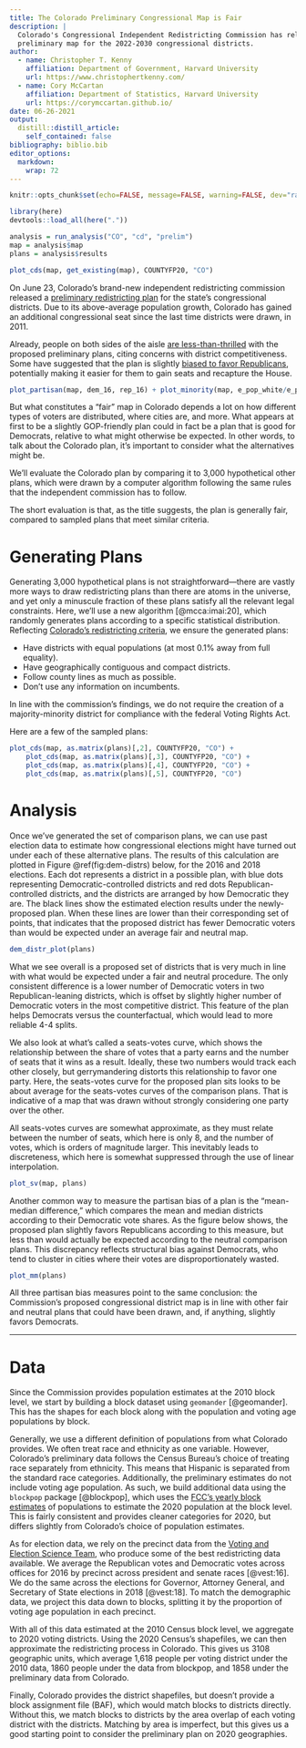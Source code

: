 ```yaml
---
title: The Colorado Preliminary Congressional Map is Fair
description: |
  Colorado's Congressional Independent Redistricting Commission has released a 
  preliminary map for the 2022-2030 congressional districts.
author:
  - name: Christopher T. Kenny
    affiliation: Department of Government, Harvard University
    url: https://www.christophertkenny.com/
  - name: Cory McCartan
    affiliation: Department of Statistics, Harvard University
    url: https://corymccartan.github.io/
date: 06-26-2021
output:
  distill::distill_article:
    self_contained: false
bibliography: biblio.bib
editor_options: 
  markdown: 
    wrap: 72
---
```


```r
knitr::opts_chunk$set(echo=FALSE, message=FALSE, warning=FALSE, dev="ragg_png")

library(here)
devtools::load_all(here("."))

analysis = run_analysis("CO", "cd", "prelim")
map = analysis$map
plans = analysis$results
```

```r
plot_cds(map, get_existing(map), COUNTYFP20, "CO")
```

On June 23, Colorado's brand-new independent redistricting commission
released a [preliminary redistricting
plan](https://redistricting.colorado.gov/content/prelim-congressional-maps)
for the state's congressional districts. Due to its above-average
population growth, Colorado has gained an additional congressional seat
since the last time districts were drawn, in 2011.

Already, people on both sides of the aisle [are
less-than-thrilled](https://www.cpr.org/2021/06/23/a-congressional-district-for-the-north-denver-metro-thats-where-the-first-map-has-it/)
with the proposed preliminary plans, citing concerns with district
competitiveness. Some have suggested that the plan is slightly [biased
to favor
Republicans](https://www.politico.com/news/2021/06/23/redistricting-colorado-map-perlmutter-495830),
potentially making it easier for them to gain seats and recapture the
House.

```r
plot_partisan(map, dem_16, rep_16) + plot_minority(map, e_pop_white/e_pop)
```

But what constitutes a "fair" map in Colorado depends a lot on how
different types of voters are distributed, where cities are, and more.
What appears at first to be a slightly GOP-friendly plan could in fact
be a plan that is good for Democrats, relative to what might otherwise
be expected. In other words, to talk about the Colorado plan, it's
important to consider what the alternatives might be.

We'll evaluate the Colorado plan by comparing it to 3,000 hypothetical
other plans, which were drawn by a computer algorithm following the same
rules that the independent commission has to follow.

The short evaluation is that, as the title suggests, the plan is
generally fair, compared to sampled plans that meet similar criteria.

# Generating Plans

Generating 3,000 hypothetical plans is not straightforward---there are
vastly more ways to draw redistricting plans than there are atoms in the
universe, and yet only a minuscule fraction of these plans satisfy all
the relevant legal constraints. Here, we'll use a new algorithm
[@mcca:imai:20], which randomly generates plans according to a specific
statistical distribution. Reflecting [Colorado's redistricting
criteria](https://redistricting.colorado.gov/content/congressional-redistricting),
we ensure the generated plans:

-   Have districts with equal populations (at most 0.1% away from full
    equality).
-   Have geographically contiguous and compact districts.
-   Follow county lines as much as possible.
-   Don't use any information on incumbents.

<aside>

In line with the commission's findings, we do not require the creation
of a majority-minority district for compliance with the federal Voting
Rights Act.

</aside>

Here are a few of the sampled plans:

```r
plot_cds(map, as.matrix(plans)[,2], COUNTYFP20, "CO") +
    plot_cds(map, as.matrix(plans)[,3], COUNTYFP20, "CO") +
    plot_cds(map, as.matrix(plans)[,4], COUNTYFP20, "CO") +
    plot_cds(map, as.matrix(plans)[,5], COUNTYFP20, "CO") 
```

# Analysis

Once we've generated the set of comparison plans, we can use past
election data to estimate how congressional elections might have turned
out under each of these alternative plans. The results of this
calculation are plotted in Figure \@ref(fig:dem-distrs) below, for the
2016 and 2018 elections. Each dot represents a district in a possible
plan, with blue dots representing Democratic-controlled districts and
red dots Republican-controlled districts, and the districts are arranged
by how Democratic they are. The black lines show the estimated election
results under the newly-proposed plan. When these lines are lower than
their corresponding set of points, that indicates that the proposed
district has fewer Democratic voters than would be expected under an
average fair and neutral map.

```r
dem_distr_plot(plans)
```

What we see overall is a proposed set of districts that is very much in
line with what would be expected under a fair and neutral procedure. The
only consistent difference is a lower number of Democratic voters in two
Republican-leaning districts, which is offset by slightly higher number
of Democratic voters in the most competitive district. This feature of
the plan helps Democrats versus the counterfactual, which would lead to
more reliable 4-4 splits.

We also look at what's called a seats-votes curve, which shows the
relationship between the share of votes that a party earns and the number of 
seats that it wins as a result. Ideally, these two numbers would track each other
closely, but gerrymandering distorts this relationship to favor one party. 
Here, the seats-votes curve for the proposed plan sits looks to be about average
for the seats-votes curves of the comparison plans. 
That is indicative of a map that was drawn without strongly
considering one party over the other.

<aside>
All seats-votes curves are somewhat approximate, as they must relate between 
the number of seats, which here is only 8, and the number of votes, which is
orders of magnitude larger.  This inevitably leads to discreteness, which here
is somewhat suppressed through the use of linear interpolation.
</aside>

```r
plot_sv(map, plans)
```

Another common way to measure the partisan bias of a plan is the "mean-median
difference," which compares the mean and median districts according to their
Democratic vote shares. As the figure below shows, the proposed plan slightly
favors Republicans according to this measure, but less than would actually
be expected according to the neutral comparison plans.  This discrepancy reflects
structural bias against Democrats, who tend to cluster in cities where their
votes are disproportionately wasted.

```r
plot_mm(plans)
```

All three partisan bias measures point to the same conclusion: the Commission's
proposed congressional district map is in line with other fair and neutral
plans that could have been drawn, and, if anything, slightly favors Democrats.

------------------------------------------------------------------------

# Data

Since the Commission provides population estimates at the 2010 block
level, we start by building a block dataset using `geomander`
[@geomander]. This has the shapes for each block along with the
population and voting age populations by block.

Generally, we use a different definition of populations from what
Colorado provides. We often treat race and ethnicity as one variable.
However, Colorado's preliminary data follows the Census Bureau's choice
of treating race separately from ethnicity. This means that Hispanic is
separated from the standard race categories. Additionally, the
preliminary estimates do not include voting age population. As such, we
build additional data using the `blockpop` package [@blockpop], which
uses the [FCC's yearly block
estimates](https://www.fcc.gov/staff-block-estimates) of populations to
estimate the 2020 population at the block level. This is fairly
consistent and provides cleaner categories for 2020, but differs
slightly from Colorado's choice of population estimates.

As for election data, we rely on the precinct data from the [Voting and
Election Science Team](https://twitter.com/vest_team?lang=en), who
produce some of the best redistricting data available. We average the
Republican votes and Democratic votes across offices for 2016 by
precinct across president and senate races [@vest:16]. We do the same
across the elections for Governor, Attorney General, and Secretary of
State elections in 2018 [@vest:18]. To match the demographic data, we
project this data down to blocks, splitting it by the proportion of
voting age population in each precinct.

With all of this data estimated at the 2010 Census block level, we
aggregate to 2020 voting districts. Using the 2020 Census's shapefiles,
we can then approximate the redistricting process in Colorado. This
gives us 3108 geographic units, which average 1,618 people per voting
district under the 2010 data, 1860 people under the data from blockpop,
and 1858 under the preliminary data from Colorado.

Finally, Colorado provides the district shapefiles, but doesn't provide
a block assignment file (BAF), which would match blocks to districts
directly. Without this, we match blocks to districts by the area overlap
of each voting district with the districts. Matching by area is
imperfect, but this gives us a good starting point to consider the
preliminary plan on 2020 geographies.
